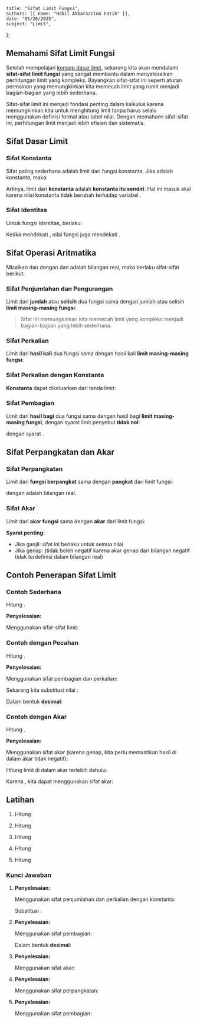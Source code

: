     title: "Sifat Limit Fungsi",
    authors: [{ name: "Nabil Akbarazzima Fatih" }],
    date: "05/26/2025",
    subject: "Limit",
};

## Memahami Sifat Limit Fungsi

Setelah mempelajari [konsep dasar limit](/subject/high-school/12/mathematics/limit/concept-of-limit-function), sekarang kita akan mendalami **sifat-sifat limit fungsi** yang sangat membantu dalam menyelesaikan perhitungan limit yang kompleks. Bayangkan sifat-sifat ini seperti aturan permainan yang memungkinkan kita memecah limit yang rumit menjadi bagian-bagian yang lebih sederhana.

Sifat-sifat limit ini menjadi fondasi penting dalam kalkulus karena memungkinkan kita untuk menghitung limit tanpa harus selalu menggunakan definisi formal atau tabel nilai. Dengan memahami sifat-sifat ini, perhitungan limit menjadi lebih efisien dan sistematis.

## Sifat Dasar Limit

### Sifat Konstanta

Sifat paling sederhana adalah limit dari fungsi konstanta. Jika <InlineMath math="k" /> adalah konstanta, maka:

<BlockMath math="\lim_{x \to c} k = k" />

Artinya, limit dari **konstanta** adalah **konstanta itu sendiri**. Hal ini masuk akal karena nilai konstanta tidak berubah terhadap variabel <InlineMath math="x" />.

### Sifat Identitas

Untuk fungsi identitas, berlaku:

<BlockMath math="\lim_{x \to c} x = c" />

Ketika <InlineMath math="x" /> mendekati <InlineMath math="c" />, nilai fungsi <InlineMath math="f(x) = x" /> juga mendekati <InlineMath math="c" />.

## Sifat Operasi Aritmatika

Misalkan <InlineMath math="\lim_{x \to c} f(x) = L" /> dan <InlineMath math="\lim_{x \to c} g(x) = M" /> dengan <InlineMath math="L" /> dan <InlineMath math="M" /> adalah bilangan real, maka berlaku sifat-sifat berikut:

### Sifat Penjumlahan dan Pengurangan

Limit dari **jumlah** atau **selisih** dua fungsi sama dengan jumlah atau selisih **limit masing-masing fungsi**:

<div className="flex flex-col gap-4">
<BlockMath math="\lim_{x \to c} [f(x) + g(x)] = \lim_{x \to c} f(x) + \lim_{x \to c} g(x) = L + M" />
<BlockMath math="\lim_{x \to c} [f(x) - g(x)] = \lim_{x \to c} f(x) - \lim_{x \to c} g(x) = L - M" />
</div>

> Sifat ini memungkinkan kita memecah limit yang kompleks menjadi bagian-bagian yang lebih sederhana.

### Sifat Perkalian

Limit dari **hasil kali** dua fungsi sama dengan hasil kali **limit masing-masing fungsi**:

<BlockMath math="\lim_{x \to c} [f(x) \cdot g(x)] = \lim_{x \to c} f(x) \cdot \lim_{x \to c} g(x) = L \cdot M" />

### Sifat Perkalian dengan Konstanta

**Konstanta** dapat dikeluarkan dari tanda limit:

<BlockMath math="\lim_{x \to c} [k \cdot f(x)] = k \cdot \lim_{x \to c} f(x) = k \cdot L" />

### Sifat Pembagian

Limit dari **hasil bagi** dua fungsi sama dengan hasil bagi **limit masing-masing fungsi**, dengan syarat limit penyebut **tidak nol**:

<BlockMath math="\lim_{x \to c} \frac{f(x)}{g(x)} = \frac{\lim_{x \to c} f(x)}{\lim_{x \to c} g(x)} = \frac{L}{M}" />

dengan syarat <InlineMath math="M \neq 0" />.

## Sifat Perpangkatan dan Akar

### Sifat Perpangkatan

Limit dari **fungsi berpangkat** sama dengan **pangkat** dari limit fungsi:

<BlockMath math="\lim_{x \to c} [f(x)]^n = \left[\lim_{x \to c} f(x)\right]^n = L^n" />

dengan <InlineMath math="n" /> adalah bilangan real.

### Sifat Akar

Limit dari **akar fungsi** sama dengan **akar** dari limit fungsi:

<BlockMath math="\lim_{x \to c} \sqrt[n]{f(x)} = \sqrt[n]{\lim_{x \to c} f(x)} = \sqrt[n]{L}" />

**Syarat penting:**
- Jika <InlineMath math="n" /> ganjil: sifat ini berlaku untuk semua nilai <InlineMath math="L" />
- Jika <InlineMath math="n" /> genap: <InlineMath math="L \geq 0" /> (tidak boleh negatif karena akar genap dari bilangan negatif tidak terdefinisi dalam bilangan real)

## Contoh Penerapan Sifat Limit

### Contoh Sederhana

Hitung <InlineMath math="\lim_{x \to 2} (3x^2 + 5x - 1)" />.

**Penyelesaian:**

Menggunakan sifat-sifat limit:

<div className="flex flex-col gap-4">
<BlockMath math="\lim_{x \to 2} (3x^2 + 5x - 1) = \lim_{x \to 2} 3x^2 + \lim_{x \to 2} 5x - \lim_{x \to 2} 1" />
<BlockMath math="= 3 \lim_{x \to 2} x^2 + 5 \lim_{x \to 2} x - 1" />
<BlockMath math="= 3(2)^2 + 5(2) - 1 = 12 + 10 - 1 = 21" />
</div>

### Contoh dengan Pecahan

Hitung <InlineMath math="\lim_{x \to 4} \frac{x\sqrt{x}}{x^2 + 3}" />.

**Penyelesaian:**

Menggunakan sifat pembagian dan perkalian:

<div className="flex flex-col gap-4">
<BlockMath math="\lim_{x \to 4} \frac{x\sqrt{x}}{x^2 + 3} = \frac{\lim_{x \to 4} x\sqrt{x}}{\lim_{x \to 4} (x^2 + 3)}" />
<BlockMath math="= \frac{\lim_{x \to 4} x \cdot \lim_{x \to 4} \sqrt{x}}{\lim_{x \to 4} x^2 + \lim_{x \to 4} 3}" />
</div>

Sekarang kita substitusi nilai <InlineMath math="x = 4" />:

<div className="flex flex-col gap-4">
<BlockMath math="= \frac{4 \cdot \sqrt{4}}{4^2 + 3} = \frac{4 \cdot 2}{16 + 3} = \frac{8}{19}" />
</div>

Dalam bentuk **desimal**: <InlineMath math="\frac{8}{19} \approx 0.421" />

### Contoh dengan Akar

Hitung <InlineMath math="\lim_{x \to 0} \sqrt{x^2 - 3x + 2}" />.

**Penyelesaian:**

Menggunakan sifat akar (karena <InlineMath math="n = 2" /> genap, kita perlu memastikan hasil di dalam akar tidak negatif):

<div className="flex flex-col gap-4">
<BlockMath math="\lim_{x \to 0} \sqrt{x^2 - 3x + 2} = \sqrt{\lim_{x \to 0} (x^2 - 3x + 2)}" />
</div>

Hitung limit di dalam akar terlebih dahulu:

<div className="flex flex-col gap-4">
<BlockMath math="\lim_{x \to 0} (x^2 - 3x + 2) = 0^2 - 3(0) + 2 = 0 - 0 + 2 = 2" />
</div>

Karena <InlineMath math="2 > 0" />, kita dapat menggunakan sifat akar:

<BlockMath math="= \sqrt{2} \approx 1.414" />

## Latihan

1. Hitung <InlineMath math="\lim_{x \to 3} (2x^2 - 4x + 1)" />

2. Hitung <InlineMath math="\lim_{x \to 1} \frac{3x + 2}{x^2 + 1}" />

3. Hitung <InlineMath math="\lim_{x \to 4} \sqrt{x + 5}" />

4. Hitung <InlineMath math="\lim_{x \to 2} (x + 1)^3" />

5. Hitung <InlineMath math="\lim_{x \to 0} \frac{5x^2 + 3x}{2x + 1}" />

### Kunci Jawaban

1. **Penyelesaian:**

   Menggunakan sifat penjumlahan dan perkalian dengan konstanta:
   
   <div className="flex flex-col gap-4">
   <BlockMath math="\lim_{x \to 3} (2x^2 - 4x + 1) = 2\lim_{x \to 3} x^2 - 4\lim_{x \to 3} x + \lim_{x \to 3} 1" />
   </div>

   Substitusi <InlineMath math="x = 3" />:

   <div className="flex flex-col gap-4">
   <BlockMath math="= 2(3)^2 - 4(3) + 1 = 2(9) - 12 + 1 = 18 - 12 + 1 = 7" />
   </div>

2. **Penyelesaian:**

   Menggunakan sifat pembagian:
   
   <div className="flex flex-col gap-4">
   <BlockMath math="\lim_{x \to 1} \frac{3x + 2}{x^2 + 1} = \frac{\lim_{x \to 1} (3x + 2)}{\lim_{x \to 1} (x^2 + 1)}" />
   <BlockMath math="= \frac{3(1) + 2}{1^2 + 1} = \frac{5}{2}" />
   </div>

   Dalam bentuk **desimal**: <InlineMath math="\frac{5}{2} = 2.5" />

3. **Penyelesaian:**

   Menggunakan sifat akar:
   
   <div className="flex flex-col gap-4">
   <BlockMath math="\lim_{x \to 4} \sqrt{x + 5} = \sqrt{\lim_{x \to 4} (x + 5)}" />
   <BlockMath math="= \sqrt{4 + 5} = \sqrt{9} = 3" />
   </div>

4. **Penyelesaian:**

   Menggunakan sifat perpangkatan:
   
   <div className="flex flex-col gap-4">
   <BlockMath math="\lim_{x \to 2} (x + 1)^3 = \left[\lim_{x \to 2} (x + 1)\right]^3" />
   <BlockMath math="= (2 + 1)^3 = 3^3 = 27" />
   </div>

5. **Penyelesaian:**

   Menggunakan sifat pembagian:
   
   <div className="flex flex-col gap-4">
   <BlockMath math="\lim_{x \to 0} \frac{5x^2 + 3x}{2x + 1} = \frac{\lim_{x \to 0} (5x^2 + 3x)}{\lim_{x \to 0} (2x + 1)}" />
   <BlockMath math="= \frac{5(0)^2 + 3(0)}{2(0) + 1} = \frac{0}{1} = 0" />
   </div>